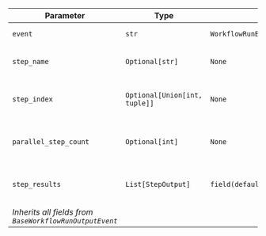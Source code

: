 | Parameter | Type | Default | Description |
|-----------|------|---------|-------------|
| `event` | `str` | `WorkflowRunEvent.parallel_execution_completed.value` | Event type identifier |
| `step_name` | `Optional[str]` | `None` | Name of the parallel step |
| `step_index` | `Optional[Union[int, tuple]]` | `None` | Index or position of the parallel step |
| `parallel_step_count` | `Optional[int]` | `None` | Number of steps executed in parallel |
| `step_results` | `List[StepOutput]` | `field(default_factory=list)` | Results from all parallel steps |
| *Inherits all fields from `BaseWorkflowRunOutputEvent`* |